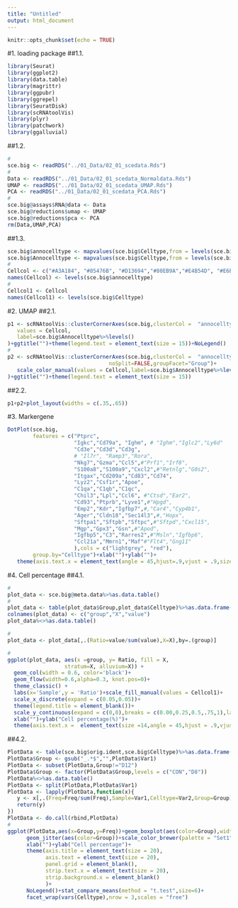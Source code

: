```yaml
---
title: "Untitled"
output: html_document
---
```


```r
knitr::opts_chunk$set(echo = TRUE)
```

#1. loading package
##1.1.
```r
library(Seurat)
library(ggplot2)
library(data.table)
library(magrittr)
library(ggpubr)
library(ggrepel)
library(SeuratDisk)
library(scRNAtoolVis)
library(plyr)
library(patchwork)
library(ggalluvial)
```
##1.2.
```r
#
sce.big <- readRDS("../01_Data/02_01_scedata.Rds")
#
Data <- readRDS("../01_Data/02_01_scedata_Normaldata.Rds")
UMAP <- readRDS("../01_Data/02_01_scedata_UMAP.Rds")
PCA <- readRDS("../01_Data/02_01_scedata_PCA.Rds")
#
sce.big@assays$RNA@data <- Data
sce.big@reductions$umap <- UMAP
sce.big@reductions$pca <- PCA
rm(Data,UMAP,PCA)
```
##1.3.
```r
sce.big$annocelltype <- mapvalues(sce.big$Celltype,from = levels(sce.big$Celltype),to = c(1:15))
sce.big$Annocelltype <- mapvalues(sce.big$Celltype,from = levels(sce.big$Celltype),to = paste0(c(1:15),": ",levels(sce.big$Celltype)))
#
Cellcol <- c("#A3A184", "#85476B", "#D13694","#80EB9A","#E4B54D", "#E6E4D6", "#AEE6D6", "#82B368","#69EAD4", "#A6CEE3", "#FB9A99", "#CAB2D6","#DCAB85", "#B15928","#377EB8")
names(Cellcol) <- levels(sce.big$annocelltype)
#
Cellcol1 <- Cellcol
names(Cellcol1) <- levels(sce.big$Celltype)
```
#2. UMAP
##2.1. 
```r
p1 <- scRNAtoolVis::clusterCornerAxes(sce.big,clusterCol =  "annocelltype",pSize = .4,cellLabel = T)+scale_color_manual(
   values = Cellcol,
   label=sce.big$Annocelltype%>%levels()
)+ggtitle("")+theme(legend.text = element_text(size = 15))+NoLegend()
#
p2 <- scRNAtoolVis::clusterCornerAxes(sce.big,clusterCol =  "annocelltype",pSize = .4,cellLabel = T,nrow=1,
                                noSplit=FALSE,groupFacet="Group")+
   scale_color_manual(values = Cellcol,label=sce.big$Annocelltype%>%levels()
)+ggtitle("")+theme(legend.text = element_text(size = 15))
```
##2.2. 
```r
p1+p2+plot_layout(widths = c(.35,.65))
```
#3. Markergene
```r
DotPlot(sce.big,
        features = c("Ptprc",
                     "Igkc","Cd79a", "Ighm", # "Ighm","Iglc2","Ly6d"
                     "Cd3e","Cd3d","Cd3g",
                     # "Il7r", "Ramp3","Rora",
                     "Nkg7","Gzma","Ccl5",#"Prf1","Irf8",
                     "S100a8","S100a9","Cxcl2",#"Retnlg","G0s2",
                     "Itgax","Cd209a","Cd83","Cd74",
                     "Lyz2","Csf1r","Apoe",
                     "C1qa","C1qb","C1qc",
                     "Chil3","Lpl","Ccl6", #"Ctsd","Ear2",
                     "Cd93","Ptprb","Lyve1",#"Hpgd",
                     "Emp2","Kdr","Igfbp7",#,"Car4","Cyp4b1",
                     "Ager","Cldn18","Sec14l3",#,"Hopx",
                     "Sftpa1","Sftpb","Sftpc",#"Sftpd","Cxcl15",
                     "Mgp","Gpx3","Gsn",#"Apod",
                     "Igfbp5","C3","Rarres2",#"Msln","Igfbp6",
                     "Ccl21a","Mmrn1","Maf"#"Flt4","Gng11"
                     ),cols = c("lightgrey", "red"),
        group.by="Celltype")+xlab("")+ylab("")+
   theme(axis.text.x = element_text(angle = 45,hjust=.9,vjust = .9,size=16),axis.text.y = element_text(size = 14))
```
#4. Cell percentage
##4.1. 
```r
#
plot_data <- sce.big@meta.data%>%as.data.table()
#
plot_data <- table(plot_data$Group,plot_data$Celltype)%>%as.data.frame()
colnames(plot_data) <- c("group","X","value")
plot_data%<>%as.data.table()

#
plot_data <- plot_data[,.(Ratio=value/sum(value),X=X),by=.(group)]

#
ggplot(plot_data, aes(x =group, y= Ratio, fill = X,
                  stratum=X, alluvium=X)) + 
  geom_col(width = 0.6, color='black')+
  geom_flow(width=0.6,alpha=0.3, knot.pos=0)+
  theme_classic() +
  labs(x='Sample',y = 'Ratio')+scale_fill_manual(values = Cellcol1)+
  scale_x_discrete(expand = c(0.05,0.05))+
  theme(legend.title = element_blank())+
  scale_y_continuous(expand = c(0,0),breaks = c(0.00,0.25,0.5,.75,1),labels = c("0%","25%","50%","75%","100%"))+
  xlab("")+ylab("Cell percentage(%)")+
  theme(axis.text.x =  element_text(size =14,angle = 45,hjust = .9,vjust = .9,color="black"),axis.text.y =  element_text(size =12,color="black"),axis.title = element_text(size = 15))
```
##4.2.
```r
PlotData <- table(sce.big$orig.ident,sce.big$Celltype)%>%as.data.frame()
PlotData$Group <- gsub("_.*$","",PlotData$Var1)
PlotData <- subset(PlotData,Group!="D12")
PlotData$Group <- factor(PlotData$Group,levels = c("CON","D8"))
PlotData%<>%as.data.table()
PlotData <- split(PlotData,PlotData$Var1)
PlotData <- lapply(PlotData,function(x){
   y <- x[,.(Freq=Freq/sum(Freq),Sample=Var1,Celltype=Var2,Group=Group)]
   return(y)
})
PlotData <- do.call(rbind,PlotData)
#
ggplot(PlotData,aes(x=Group,y=Freq))+geom_boxplot(aes(color=Group),width=.5)+
      geom_jitter(aes(color=Group))+scale_color_brewer(palette = "Set1")+theme_bw()+
      xlab("")+ylab("Cell percentage")+
      theme(axis.title = element_text(size = 20),
            axis.text = element_text(size = 20),
            panel.grid = element_blank(),
            strip.text.x = element_text(size = 20),
            strip.background.x = element_blank()
            )+
      NoLegend()+stat_compare_means(method = "t.test",size=6)+
      facet_wrap(vars(Celltype),nrow = 3,scales = "free")
```
